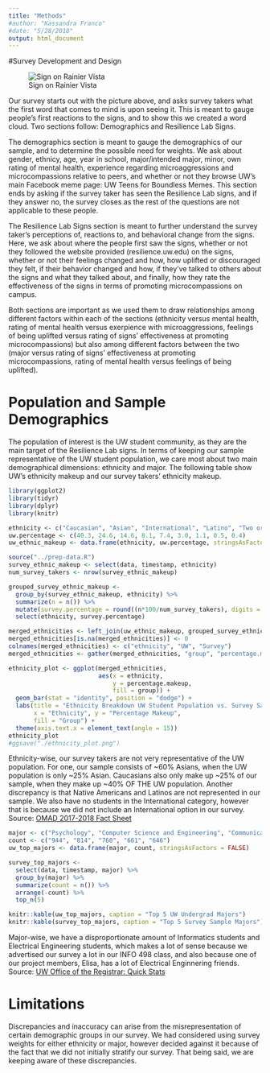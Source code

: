 ```yaml
---
title: "Methods"
#author: "Kassandra Franco"
#date: "5/28/2018"
output: html_document
---
```


#Survey Development and Design

![Sign on Rainier Vista](survey-sign-1.jpg)

Our survey starts out with the picture above, and asks survey takers what the first word that
comes to mind is upon seeing it. This is meant to gauge people's first reactions to the signs,
and to show this we created a word cloud. Two sections follow: Demographics and Resilience Lab Signs.

The demographics section is meant to gauge the demographics of our sample, and to determine the
possible need for weights. We ask about gender, ethnicy, age, year in school, major/intended major,
minor, own rating of mental health, experience regarding microaggressions and microcompassions
relative to peers, and whether or not they browse UW's main Facebook meme page: UW Teens for Boundless
Memes. This section ends by asking if the survey taker has seen the Resilience Lab signs, and
if they answer no, the survey closes as the rest of the questions are not applicable to these people.

The Resilience Lab Signs section is meant to further understand the survey taker's perceptions of, 
reactions to, and behavioral change from the signs. Here, we ask about where the people first saw 
the signs, whether or not they followed the website provided (resilience.uw.edu) on the signs, 
whether or not their feelings changed and how, how uplifted or discouraged they felt, if their 
behavior changed and how, if they've talked to others about the signs and what they talked about, and
finally, how they rate the effectiveness of the signs in terms of promoting microcompassions on campus.

Both sections are important as we used them to draw relationships among different factors within 
each of the sections (ethnicity versus mental health, rating of mental health versus exerpience with 
microaggressions, feelings of being uplifted versus rating of signs' effectiveness at promoting
microcompassions) but also among different factors between the two (major versus rating of signs' 
effectiveness at promoting microcompassions, rating of mental health versus feelings of being
uplifted).

# Population and Sample Demographics

The population of interest is the UW student community, as they are the main target of the 
Resilience Lab signs. In terms of keeping our sample representative of the UW student population,
we care most about two main demographical dimensions: ethnicity and major. The following table show 
UW's ethnicity makeup and our survey takers' ethnicity makeup.

```r

library(ggplot2)
library(tidyr)
library(dplyr)
library(knitr)

ethnicity <- c("Caucasian", "Asian", "International", "Latino", "Two or more races", "Black/African", "Prefer not to answer", "Pacific Islander", "American Indian/Alaska Native")
uw.percentage <- c(40.3, 24.6, 14.6, 8.1, 7.4, 3.0, 1.1, 0.5, 0.4)
uw_ethnic_makeup <- data.frame(ethnicity, uw.percentage, stringsAsFactors = FALSE)

source("../prep-data.R")
survey_ethnic_makeup <- select(data, timestamp, ethnicity)
num_survey_takers <- nrow(survey_ethnic_makeup)

grouped_survey_ethnic_makeup <- 
  group_by(survey_ethnic_makeup, ethnicity) %>% 
  summarize(n = n()) %>% 
  mutate(survey.percentage = round((n*100/num_survey_takers), digits = 1)) %>% 
  select(ethnicity, survey.percentage)

merged_ethnicities <- left_join(uw_ethnic_makeup, grouped_survey_ethnic_makeup)
merged_ethnicities[is.na(merged_ethnicities)] <- 0
colnames(merged_ethnicities) <- c("ethnicity", "UW", "Survey")
merged_ethnicities <- gather(merged_ethnicities, "group", "percentage.makeup", 2:3)

ethnicity_plot <- ggplot(merged_ethnicities, 
                         aes(x = ethnicity, 
                             y = percentage.makeup, 
                             fill = group)) +
  geom_bar(stat = "identity", position = "dodge") +
  labs(title = "Ethnicity Breakdown UW Student Population vs. Survey Sample",
       x = "Ethnicity", y = "Percentage Makeup",
       fill = "Group") +
  theme(axis.text.x = element_text(angle = 15))
ethnicity_plot
#ggsave("./ethnicity_plot.png")

```

Ethnicity-wise, our survey takers are not very representative of the UW population. For one, our sample consists of ~60% Asians, when the UW population is only ~25% Asian. Caucasians also only make up ~25% of our sample, when they make up ~40% OF THE UW population. Another discrepancy is that Native Americans and Latinos are not represented in our sample. We also have no students in the International category, however that is because we did not include an International option in our survey. Source: [OMAD 2017-2018 Fact Sheet](https://www.washington.edu/omad/files/2017/10/2017-18_OMAD_FACTSHEET_final_10-17-17.pdf)

```r

major <- c("Psychology", "Computer Science and Engineering", "Communication", "Biochemistry", "Economics")
count <- c("944", "814", "760", "661", "646")
uw_top_majors <- data.frame(major, count, stringsAsFactors = FALSE)

survey_top_majors <- 
  select(data, timestamp, major) %>% 
  group_by(major) %>% 
  summarize(count = n()) %>% 
  arrange(-count) %>% 
  top_n(5)

knitr::kable(uw_top_majors, caption = "Top 5 UW Undergrad Majors")
knitr::kable(survey_top_majors, caption = "Top 5 Survey Sample Majors")

```

Major-wise, we have a disproportionate amount of Informatics students and Electrical Engineering students, which makes a lot of sense because we advertised our survey a lot in our INFO 498 class, and also because one of our project members, Elisa, has a lot of Electrical Enginnering friends. Source: [UW Office of the Registrar: Quick Stats](https://studentdata.washington.edu/wp-content/uploads/sites/3/2018/04/Quick_Stats_Seattle_Spr2018.pdf)

# Limitations

Discrepancies and inaccuracy can arise from the misrepresentation of certain demographic groups in our survey. We had considered using survey weights for either ethnicity or major, however decided against it because of the fact that we did not initially stratify our survey. That being said, we are keeping aware of these discrepancies. 


